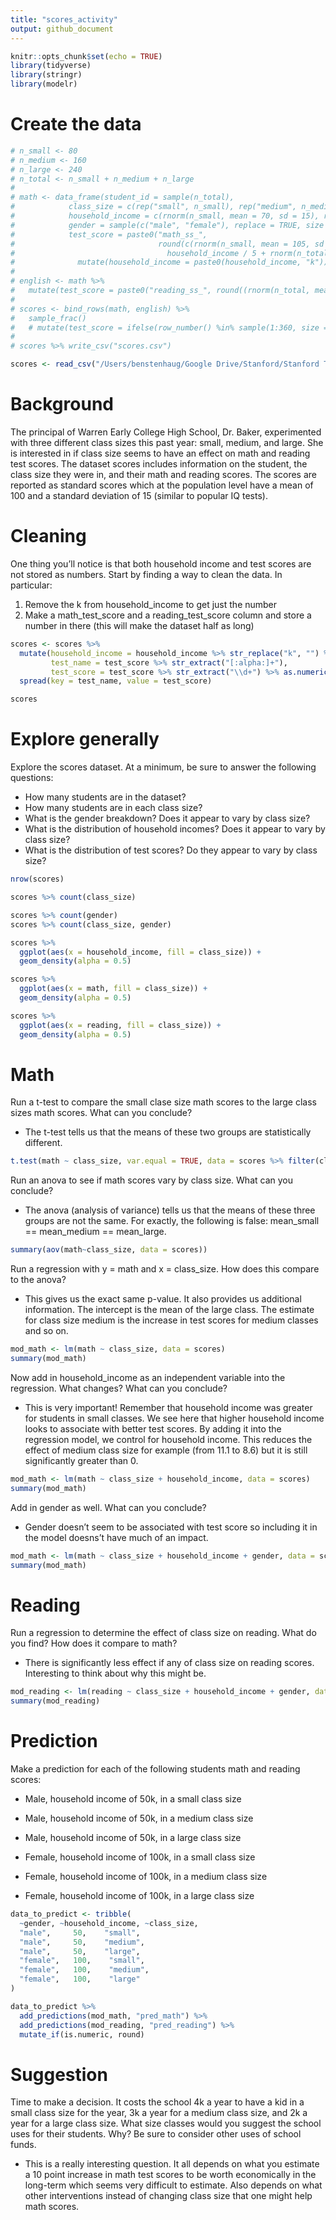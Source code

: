 ```yaml
---
title: "scores_activity"
output: github_document
---
```


```r
knitr::opts_chunk$set(echo = TRUE)
library(tidyverse)
library(stringr)
library(modelr)
```

# Create the data

```r
# n_small <- 80
# n_medium <- 160
# n_large <- 240
# n_total <- n_small + n_medium + n_large
# 
# math <- data_frame(student_id = sample(n_total),
#            class_size = c(rep("small", n_small), rep("medium", n_medium), rep("large", n_large)),
#            household_income = c(rnorm(n_small, mean = 70, sd = 15), rnorm(n_medium, mean = 50, sd = 10), rnorm(n_large, mean = 30, sd = 5)) %>% round(),
#            gender = sample(c("male", "female"), replace = TRUE, size = n_total),
#            test_score = paste0("math_ss_", 
#                                round(c(rnorm(n_small, mean = 105, sd = 15), rnorm(n_medium, mean = 100, sd = 15), rnorm(n_large, mean = 95, sd = 15)) + 
#                                  household_income / 5 + rnorm(n_total)))) %>% 
#              mutate(household_income = paste0(household_income, "k"))
# 
# english <- math %>% 
#   mutate(test_score = paste0("reading_ss_", round((rnorm(n_total, mean = 100, sd = 15)))))
# 
# scores <- bind_rows(math, english) %>% 
#   sample_frac()
#   # mutate(test_score = ifelse(row_number() %in% sample(1:360, size = 15), NA, test_score))
# 
# scores %>% write_csv("scores.csv")

scores <- read_csv("/Users/benstenhaug/Google Drive/Stanford/Stanford Teaching/Data/scores.csv")
```

# Background

The principal of Warren Early College High School, Dr. Baker, experimented with three different class sizes this past year: small, medium, and large. She is interested in if class size seems to have an effect on math and reading test scores. The dataset scores includes information on the student, the class size they were in, and their math and reading scores. The scores are reported as standard scores which at the population level have a mean of 100 and a standard deviation of 15 (similar to popular IQ tests).

# Cleaning

One thing you'll notice is that both household income and test scores are not stored as numbers. Start by finding a way to clean the data. In particular:

1. Remove the k from household_income to get just the number
2. Make a math_test_score and a reading_test_score column and store a number in there (this will make the dataset half as long)

```r
scores <- scores %>% 
  mutate(household_income = household_income %>% str_replace("k", "") %>% as.numeric(),
         test_name = test_score %>% str_extract("[:alpha:]+"),
         test_score = test_score %>% str_extract("\\d+") %>% as.numeric()) %>% 
  spread(key = test_name, value = test_score)

scores
```

# Explore generally

Explore the scores dataset. At a minimum, be sure to answer the following questions:

- How many students are in the dataset?
- How many students are in each class size?
- What is the gender breakdown? Does it appear to vary by class size?
- What is the distribution of household incomes? Does it appear to vary by class size?
- What is the distribution of test scores? Do they appear to vary by class size?

```r
nrow(scores)

scores %>% count(class_size)

scores %>% count(gender)
scores %>% count(class_size, gender)

scores %>% 
  ggplot(aes(x = household_income, fill = class_size)) +
  geom_density(alpha = 0.5)

scores %>% 
  ggplot(aes(x = math, fill = class_size)) +
  geom_density(alpha = 0.5)

scores %>% 
  ggplot(aes(x = reading, fill = class_size)) +
  geom_density(alpha = 0.5)
```

# Math

Run a t-test to compare the small clase size math scores to the large class sizes math scores. What can you conclude?

- The t-test tells us that the means of these two groups are statistically different.

```r
t.test(math ~ class_size, var.equal = TRUE, data = scores %>% filter(class_size != "medium"))
```

Run an anova to see if math scores vary by class size. What can you conclude?

- The anova (analysis of variance) tells us that the means of these three groups are not the same. For exactly, the following is false: mean_small == mean_medium == mean_large.

```r
summary(aov(math~class_size, data = scores))
```

Run a regression with y = math and x = class_size. How does this compare to the anova?

- This gives us the exact same p-value. It also provides us additional information. The intercept is the mean of the large class. The estimate for class size medium is the increase in test scores for medium classes and so on.

```r
mod_math <- lm(math ~ class_size, data = scores)
summary(mod_math)
```

Now add in household_income as an independent variable into the regression. What changes? What can you conclude?

- This is very important! Remember that household income was greater for students in small classes. We see here that higher household income looks to associate with better test scores. By adding it into the regression model, we control for household income. This reduces the effect of medium class size for example (from 11.1 to 8.6) but it is still significantly greater than 0.

```r
mod_math <- lm(math ~ class_size + household_income, data = scores)
summary(mod_math)
```

Add in gender as well. What can you conclude?

- Gender doesn't seem to be associated with test score so including it in the model doesns't have much of an impact.

```r
mod_math <- lm(math ~ class_size + household_income + gender, data = scores)
summary(mod_math)
```

# Reading

Run a regression to determine the effect of class size on reading. What do you find? How does it compare to math?

- There is significantly less effect if any of class size on reading scores. Interesting to think about why this might be.

```r
mod_reading <- lm(reading ~ class_size + household_income + gender, data = scores)
summary(mod_reading)
```

# Prediction

Make a prediction for each of the following students math and reading scores:

- Male, household income of 50k, in a small class size
- Male, household income of 50k, in a medium class size
- Male, household income of 50k, in a large class size

- Female, household income of 100k, in a small class size
- Female, household income of 100k, in a medium class size
- Female, household income of 100k, in a large class size

```r
data_to_predict <- tribble(
  ~gender, ~household_income, ~class_size,
  "male",     50,    "small",
  "male",     50,    "medium",
  "male",     50,    "large",
  "female",   100,    "small",
  "female",   100,    "medium",
  "female",   100,    "large"
)

data_to_predict %>% 
  add_predictions(mod_math, "pred_math") %>% 
  add_predictions(mod_reading, "pred_reading") %>% 
  mutate_if(is.numeric, round)
```

# Suggestion

Time to make a decision. It costs the school 4k a year to have a kid in a small class size for the year, 3k a year for a medium class size, and 2k a year for a large class size. What size classes would you suggest the school uses for their students. Why? Be sure to consider other uses of school funds. 

- This is a really interesting question. It all depends on what you estimate a 10 point increase in math test scores to be worth economically in the long-term which seems very difficult to estimate. Also depends on what other interventions instead of changing class size that one might help math scores.
